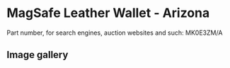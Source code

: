 
# MagSafe Leather Wallet - Arizona

Part number, for search engines, auction websites and such: MK0E3ZM/A

## Image gallery

<div style={{ width: "768px" }}>
  <GalleryComponent
    images={[
      {
        original: "/everysource/MK0E3.png",
        thumbnail: "/everypreview/MK0E3.png",
      },
      {
        original: "/everysource/MK0E3_AV1.png",
        thumbnail: "/everypreview/MK0E3_AV1.png",
      },
      {
        original: "/everysource/MK0E3_AV2.png",
        thumbnail: "/everypreview/MK0E3_AV2.png",
      },
      {
        original: "/everysource/MK0E3_AV3.png",
        thumbnail: "/everypreview/MK0E3_AV3.png",
      }
    ]}
  />
</div>